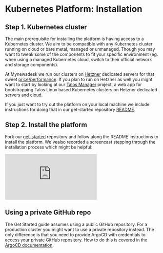 # Kubernetes Platform: Installation

## Step 1. Kubernetes cluster

The main prerequisite for installing the platform is having access to a Kubernetes cluster. We aim to be compatible with any Kubernetes cluster running on cloud or bare metal, managed or unmanaged. Though you may want to tweak some of the components to fit your specific environment (eg. when using a managed Kubernetes cloud, switch to their official network and storage components).

At Mynewsdesk we run our clusters on [Hetzner](https://hetzner.com/) dedicated servers for that sweet [price/performance](https://docs.google.com/spreadsheets/d/1x4yza3yJ-TbGkpGZqHYcrZzs36cLqgK-xnu-Y6e4i40/edit#gid=202172609). If you plan to run on Hetzner as well you might want to start by looking at our [Talos Manager](/docs/talos-manager) project, a web app for bootstrapping Talos Linux based Kubernetes clusters on Hetzner dedicated servers and cloud.

If you just want to try out the platform on your local machine we include instructions for doing that in our get-started repository [README](https://github.com/reclaim-the-stack/get-started#bootstrap-a-local-cluster).

## Step 2. Install the platform

Fork our [get-started](https://github.com/reclaim-the-stack/get-started) repository and follow along the README instructions to install the platform. We'vealso recorded a screencast stepping through the installation process which might be helpful:

<iframe className="aspect-video w-full" src="https://www.youtube.com/embed/MnwemfEfEFw" title="YouTube video player" frameBorder="0" allow="accelerometer; autoplay; clipboard-write; encrypted-media; gyroscope; picture-in-picture; web-share" allowFullScreen></iframe>

## Using a private GitHub repo

The Get Started guide assumes using a public GitHub repository. For a production cluster you might want to use a private repository instead. The only difference is that you need to provide ArgoCD with credentials to access your private GitHub repository. How to do this is covered in the [ArgoCD documentation](https://argo-cd.readthedocs.io/en/stable/user-guide/private-repositories/).